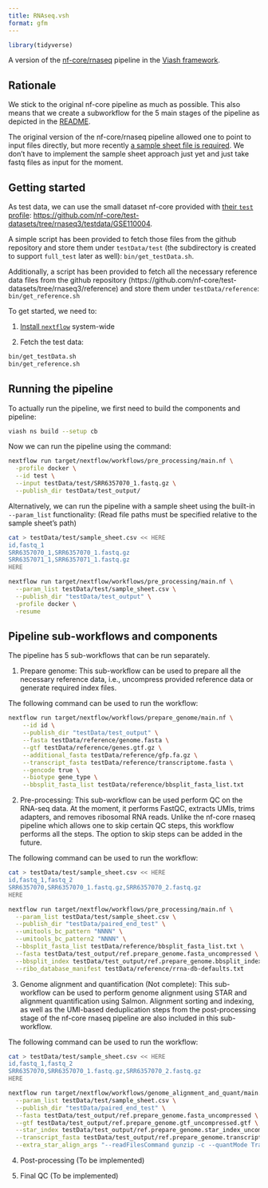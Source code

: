 ```yaml
---
title: RNAseq.vsh
format: gfm
---
```


<!-- README.md is generated by running 'quarto render README.qmd' -->

```r
library(tidyverse)
```

A version of the [nf-core/rnaseq](https://github.com/nf-core/rnaseq) pipeline in the [Viash framework](http://www.viash.io).

## Rationale

We stick to the original nf-core pipeline as much as possible. This also means that we create a subworkflow for the 5 main stages of the pipeline as depicted in the [README](https://github.com/nf-core/rnaseq).

The original version of the nf-core/rnaseq pipeline allowed one to point to input files directly, but more recently [a sample sheet file is required](https://github.com/nf-core/rnaseq#usage). We don't have to implement the sample sheet approach just yet and just take fastq files as input for the moment.

## Getting started

As test data, we can use the small dataset nf-core provided with [their `test` profile](https://github.com/nf-core/test-datasets/blob/rnaseq3/samplesheet/v3.10/samplesheet_test.csv): <https://github.com/nf-core/test-datasets/tree/rnaseq3/testdata/GSE110004>.

A simple script has been provided to fetch those files from the github repository and store them under `testData/test` (the subdirectory is created to support `full_test` later as well): `bin/get_testData.sh`.

Additionally, a script has been provided to fetch all the necessary reference data files from the github repository (https://github.com/nf-core/test-datasets/tree/rnaseq3/reference) and store them under `testData/reference`: `bin/get_reference.sh`

To get started, we need to:

1. [Install `nextflow`](https://www.nextflow.io/docs/latest/getstarted.html) system-wide

2. Fetch the test data:

```bash
bin/get_testData.sh
bin/get_reference.sh
```

## Running the pipeline

To actually run the pipeline, we first need to build the components and pipeline:

```bash
viash ns build --setup cb
```

Now we can run the pipeline using the command:

```bash
nextflow run target/nextflow/workflows/pre_processing/main.nf \
  -profile docker \
  --id test \
  --input testData/test/SRR6357070_1.fastq.gz \
  --publish_dir testData/test_output/
```

Alternatively, we can run the pipeline with a sample sheet using the built-in `--param_list` functionality:
(Read file paths must be specified relative to the sample sheet's path)
```bash
cat > testData/test/sample_sheet.csv << HERE
id,fastq_1
SRR6357070_1,SRR6357070_1.fastq.gz
SRR6357071_1,SRR6357071_1.fastq.gz
HERE

nextflow run target/nextflow/workflows/pre_processing/main.nf \
  --param_list testData/test/sample_sheet.csv \
  --publish_dir "testData/test_output" \
  -profile docker \
  -resume
```

## Pipeline sub-workflows and components

The pipeline has 5 sub-workflows that can be run separately. 

1. Prepare genome: This sub-workflow can be used to prepare all the necessary reference data, i.e., uncompress provided reference data or generate required index files.

The following command can be used to run the workflow:

```bash
nextflow run target/nextflow/workflows/prepare_genome/main.nf \
    --id id \
    --publish_dir "testData/test_output" \
    --fasta testData/reference/genome.fasta \
    --gtf testData/reference/genes.gtf.gz \
    --additional_fasta testData/reference/gfp.fa.gz \
    --transcript_fasta testData/reference/transcriptome.fasta \
    --gencode true \
    --biotype gene_type \
    --bbsplit_fasta_list testData/reference/bbsplit_fasta_list.txt
```

2. Pre-processing: This sub-workflow can be used perform QC on the RNA-seq data. At the moment, it performs FastQC, extracts UMIs, trims adapters, and removes ribosomal RNA reads. Unlike the nf-core rnaseq pipeline which allows one to skip certain QC steps, this workflow performs all the steps. The option to skip steps can be added in the future.

The following command can be used to run the workflow:

```bash
cat > testData/test/sample_sheet.csv << HERE
id,fastq_1,fastq_2
SRR6357070,SRR6357070_1.fastq.gz,SRR6357070_2.fastq.gz
HERE

nextflow run target/nextflow/workflows/pre_processing/main.nf \
  --param_list testData/test/sample_sheet.csv \
  --publish_dir "testData/paired_end_test" \
  --umitools_bc_pattern "NNNN" \
  --umitools_bc_pattern2 "NNNN" \
  --bbsplit_fasta_list testData/reference/bbsplit_fasta_list.txt \
  --fasta testData/test_output/ref.prepare_genome.fasta_uncompressed \
  --bbsplit_index testData/test_output/ref.prepare_genome.bbsplit_index_uncompressed \
  --ribo_database_manifest testData/reference/rrna-db-defaults.txt
```

3. Genome alignment and quantification (Not complete): This sub-workflow can be used to perform genome alignment using STAR and alignment quantification using Salmon. Alignment sorting and indexing, as well as the UMI-based deduplication steps from the post-processing stage of the nf-core rnaseq pipeline are also included in this sub-workflow. 

The following command can be used to run the workflow:

```bash
cat > testData/test/sample_sheet.csv << HERE
id,fastq_1,fastq_2
SRR6357070,SRR6357070_1.fastq.gz,SRR6357070_2.fastq.gz
HERE

nextflow run target/nextflow/workflows/genome_alignment_and_quant/main.nf \
  --param_list testData/test/sample_sheet.csv \
  --publish_dir "testData/paired_end_test" \
  --fasta testData/test_output/ref.prepare_genome.fasta_uncompressed \
  --gtf testData/test_output/ref.prepare_genome.gtf_uncompressed.gtf \
  --star_index testData/test_output/ref.prepare_genome.star_index_uncompressed \
  --transcript_fasta testData/test_output/ref.prepare_genome.transcript_fasta_uncompressed.fasta \
  --extra_star_align_args "--readFilesCommand gunzip -c --quantMode TranscriptomeSAM --twopassMode Basic --outSAMtype BAM Unsorted --runRNGseed 0 --outFilterMultimapNmax 20 --alignSJDBoverhangMin 1 --outSAMattributes NH HI AS NM MD --quantTranscriptomeBan Singleend --outSAMstrandField intronMotif"
```

4. Post-processing (To be implemented)

5. Final QC (To be implemented)

